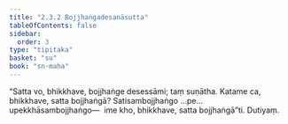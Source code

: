 ```yaml
---
title: "2.3.2 Bojjhaṅgadesanāsutta"
tableOfContents: false
sidebar:
  order: 3
type: "tipitaka"
basket: "su"
book: "sn-maha"
---
```



<DynamicBreadcrumb />

<Division number="203" book="sn-maha">

<Paragraph number="465" book="sn-maha">
“Satta vo, bhikkhave, bojjhaṅge desessāmi; taṃ suṇātha. Katame ca, bhikkhave, satta bojjhaṅgā? Satisambojjhaṅgo …pe…  upekkhāsambojjhaṅgo—  ime kho, bhikkhave, satta bojjhaṅgā”ti.

</Paragraph>
</Division>

<Paragraph number="466" type="center" book="sn-maha">
Dutiyaṃ.
</Paragraph>